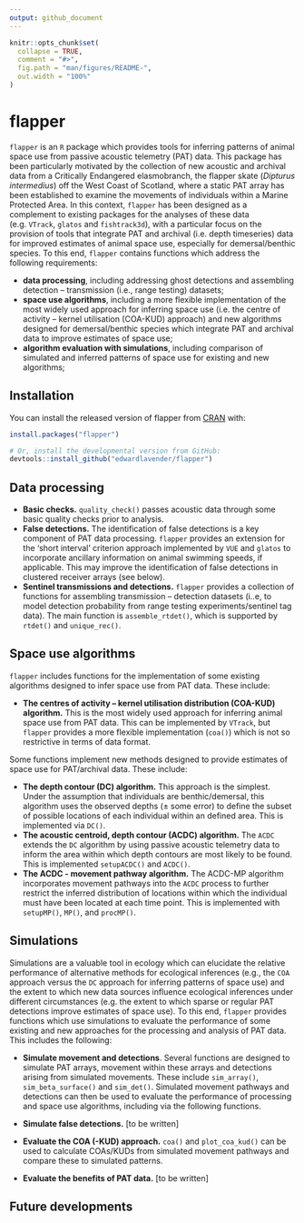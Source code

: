 ```yaml
---
output: github_document
---
```


```r
knitr::opts_chunk$set(
  collapse = TRUE,
  comment = "#>",
  fig.path = "man/figures/README-",
  out.width = "100%"
)
```

# flapper

<!-- badges: start -->
<!-- badges: end -->

`flapper` is an `R` package which provides tools for inferring patterns of animal space use from passive acoustic telemetry (PAT) data. This package has been particularly motivated by the collection of new acoustic and archival data from a Critically Endangered elasmobranch, the flapper skate (_Dipturus intermedius_) off the West Coast of Scotland, where a static PAT array has been established to examine the movements of individuals within a Marine Protected Area. In this context, `flapper` has been designed as a complement to existing packages for the analyses of these data (e.g. `VTrack`, `glatos` and `fishtrack3d`), with a particular focus on the provision of tools that integrate PAT and archival (i.e. depth timeseries) data for improved estimates of animal space use, especially for demersal/benthic species. To this end, `flapper` contains functions which address the following requirements:

* **data processing**, including addressing ghost detections and assembling detection -- transmission (i.e., range testing) datasets;
* **space use algorithms**, including a more flexible implementation of the most widely used approach for inferring space use (i.e. the centre of activity -- kernel utilisation (COA-KUD) approach) and new algorithms designed for demersal/benthic species which integrate PAT and archival data to improve estimates of space use; 
* **algorithm evaluation with simulations**, including comparison of simulated and inferred patterns of space use for existing and new algorithms;

## Installation

You can install the released version of flapper from [CRAN](https://CRAN.R-project.org) with:

``` r
install.packages("flapper")
```

```r
# Or, install the developmental version from GitHub:
devtools::install_github("edwardlavender/flapper")
```

## Data processing 

* **Basic checks.** `quality_check()` passes acoustic data through some basic quality checks prior to analysis. 
* **False detections.** The identification of false detections is a key component of PAT data processing. `flapper` provides an extension for the 'short interval' criterion approach implemented by `VUE` and `glatos` to incorporate ancillary information on animal swimming speeds, if applicable. This may improve the identification of false detections in clustered receiver arrays (see below). 
* **Sentinel transmissions and detections.** `flapper` provides a collection of functions for assembling transmission -- detection datasets (i..e, to model detection probability from range testing experiments/sentinel tag data). The main function is `assemble_rtdet()`, which is supported by `rtdet()` and `unique_rec()`.

## Space use algorithms

`flapper` includes functions for the implementation of some existing algorithms designed to infer space use from PAT data. These include: 

* **The centres of activity -- kernel utilisation distribution (COA-KUD) algorithm.**  This is the most widely used approach for inferring animal space use from PAT data. This can be implemented by `VTrack`, but `flapper` provides a more flexible implementation (`coa()`) which is not so restrictive in terms of data format. 

Some functions implement new methods designed to provide estimates of space use for PAT/archival data. These include:

* **The depth contour (DC) algorithm.** This approach is the simplest. Under the assumption that individuals are benthic/demersal, this algorithm uses the observed depths (± some error) to define the subset of possible locations of each individual within an defined area. This is implemented via `DC()`.
* **The acoustic centroid, depth contour (ACDC) algorithm.** The `ACDC` extends the `DC` algorithm by using passive acoustic telemetry data to inform the area within which depth contours are most likely to be found. This is implemented `setupACDC()` and `ACDC()`.
* **The ACDC - movement pathway algorithm.** The ACDC-MP algorithm incorporates movement pathways into the `ACDC` process to further restrict the inferred distribution of locations within which the individual must have been located at each time point. This is implemented with `setupMP()`, `MP()`, and `procMP()`.

## Simulations

Simulations are a valuable tool in ecology which can elucidate the relative performance of alternative methods for ecological inferences (e.g., the `COA` approach versus the `DC` approach for inferring patterns of space use) and the extent to which new data sources influence ecological inferences under different circumstances (e.g. the extent to which sparse or regular PAT detections improve estimates of space use). To this end, `flapper` provides functions which use simulations to evaluate the performance of some existing and new approaches for the processing and analysis of PAT data. This includes the following: 

* **Simulate movement and detections**. Several functions are designed to simulate PAT arrays, movement within these arrays and detections arising from simulated movements. These include `sim_array()`, `sim_beta_surface()` and `sim_det()`. Simulated movement pathways and detections can then be used to evaluate the performance of processing and space use algorithms, including via the following functions.

* **Simulate false detections.** [to be written]

* **Evaluate the COA (-KUD) approach.** `coa()` and `plot_coa_kud()` can be used to calculate COAs/KUDs from simulated movement pathways and compare these to simulated patterns.
* **Evaluate the benefits of PAT data.** [to be written]

## Future developments 


